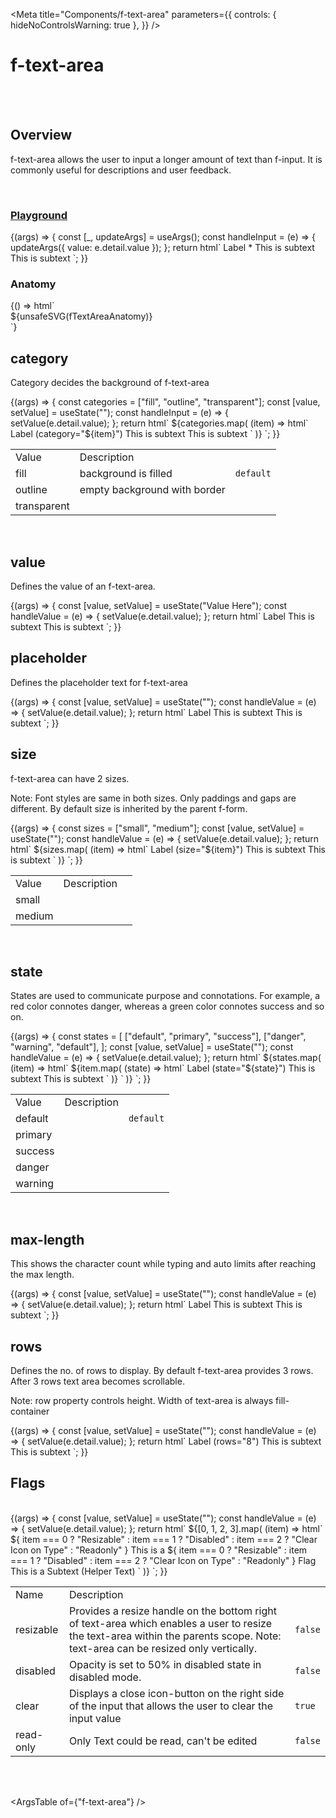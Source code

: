 
<Meta
  title="Components/f-text-area"
  parameters={{
    controls: { hideNoControlsWarning: true },
  }}
/>

# f-text-area

<br />
<br />

## Overview

<f-divider></f-divider>

f-text-area allows the user to input a longer amount of text than f-input. It is commonly useful for descriptions and user feedback.

<br />

### [Playground](/story/components-f-text-area--playground)

<Canvas>
  <Story
    name="Playground"
    argTypes={{
      value: { control: "text" },
      placeholder: { control: "text" },
      category: {
        control: "select",
        options: ["fill", "transparent", "outline"],
      },
      state: {
        control: "select",
        options: ["default", "success", "primary", "warning", "danger"],
      },
      size: {
        control: "radio",
        options: ["small", "medium"],
      },
      rows: {
        control: "text",
      },
      ["max-length"]: {
        control: "text",
      },
      disabled: {
        control: "boolean",
      },
      ["read-only"]: {
        control: "boolean",
      },
      clear: {
        control: "boolean",
      },
      resizable: {
        control: "boolean",
      },
    }}
    args={{
      value: undefined,
      placeholder: "Enter your text here",
      category: "fill",
      state: "default",
      size: "small",
      rows: undefined,
      ["max-length"]: undefined,
      resizable: false,
      disabled: false,
      ["read-only"]: false,
      clear: false,
    }}
  >
    {(args) => {
      const [_, updateArgs] = useArgs();
      const handleInput = (e) => {
        updateArgs({ value: e.detail.value });
      };
      return html`
        <f-div width="100%" align="middle-center" padding="large">
          <f-div width="80%" align="middle-center">
            <f-text-area
              category=${args.category}
              placeholder=${args.placeholder}
              ?resizable=${args.resizable}
              ?clear=${args.clear}
              .state=${args.state}
              .size=${args.size}
              value=${args.value}
              @input=${handleInput}
              max-length=${args["max-length"]}
              ?disabled=${args.disabled}
              ?read-only=${args["read-only"]}
              rows=${args.rows}
            >
              <f-text slot="label" variant="para" size="small">Label *</f-text>
              <f-text slot="description" variant="para" size="small">This is subtext</f-text>
              <f-text slot="help" variant="para" size="small">This is subtext</f-text>
            </f-text-area></f-div
          ></f-div
        >
      `;
    }}
  </Story>
</Canvas>

<br />

### Anatomy

<f-divider></f-divider>

<Story name="Anatomy">
  {() => html`<div class="align-center">${unsafeSVG(fTextAreaAnatomy)}</div>`}
</Story>

<br />

## category

<f-divider></f-divider>

Category decides the background of f-text-area

<Canvas>
  <Story name="category">
    {(args) => {
      const categories = ["fill", "outline", "transparent"];
      const [value, setValue] = useState("");
      const handleInput = (e) => {
        setValue(e.detail.value);
      };
      return html`
        <f-div width="100%" align="middle-center" padding="large" gap="medium">
          ${categories.map(
            (item) => html`<f-div>
           <f-text-area
              category=${item}
              placeholder="This is a textarea"
              size="medium"
              value=${value}
              @input=${handleInput}
            >
              <f-text slot="label" variant="para" size="small">Label (category="${item}")</f-text>
              <f-text slot="description" variant="para" size="small">This is subtext</f-text>
              <f-text slot="help" variant="para" size="small">This is subtext</f-text>
            </f-text-area></f-div
        ></f-div
      >`
          )}
        </f-div>
      `;
    }}
  </Story>
</Canvas>

<table class="custom-table">
  <tbody>
    <tr>
      <td>Value</td>
      <td>Description</td>
      <td></td>
    </tr>
    <tr>
      <td>fill</td>
      <td>background is filled</td>
      <td>
        <code>default</code>
      </td>
    </tr>
    <tr>
      <td>outline</td>
      <td>empty background with border</td>
      <td></td>
    </tr>
    <tr>
      <td>transparent</td>
      <td></td>
      <td></td>
    </tr>
  </tbody>
</table>

<br />

## value

Defines the value of an f-text-area.

<Canvas>
  <Story name="value">
    {(args) => {
      const [value, setValue] = useState("Value Here");
      const handleValue = (e) => {
        setValue(e.detail.value);
      };
      return html`
        <f-div width="100%" align="middle-center" padding="large">
          <f-div width="80%" align="middle-center">
            <f-text-area
              placeholder="This is a textarea"
              size="medium"
              value=${value}
              @input=${handleValue}
            >
              <f-text slot="label" variant="para" size="small">Label</f-text>
              <f-text slot="description" variant="para" size="small">This is subtext</f-text>
              <f-text slot="help" variant="para" size="small">This is subtext</f-text>
            </f-text-area></f-div
          ></f-div
        >
      `;
    }}
  </Story>
</Canvas>

<br />

## placeholder

Defines the placeholder text for f-text-area

<Canvas>
  <Story name="placeholder">
    {(args) => {
      const [value, setValue] = useState("");
      const handleValue = (e) => {
        setValue(e.detail.value);
      };
      return html`
        <f-div width="100%" align="middle-center" padding="large">
          <f-div width="80%" align="middle-center">
            <f-text-area
              placeholder="This is a textarea"
              size="medium"
              value=${value}
              @input=${handleValue}
            >
              <f-text slot="label" variant="para" size="small">Label </f-text>
              <f-text slot="description" variant="para" size="small">This is subtext</f-text>
              <f-text slot="help" variant="para" size="small">This is subtext</f-text>
            </f-text-area></f-div
          ></f-div
        >
      `;
    }}
  </Story>
</Canvas>

<br />

## size

<f-divider></f-divider>

f-text-area can have 2 sizes.

<p class="note-section">
  Note: Font styles are same in both sizes. Only paddings and gaps are different. By default size is
  inherited by the parent f-form.
</p>

<Canvas>
  <Story name="size">
    {(args) => {
      const sizes = ["small", "medium"];
      const [value, setValue] = useState("");
      const handleValue = (e) => {
        setValue(e.detail.value);
      };
      return html`
        <f-div width="100%" align="top-center" padding="large" gap="medium">
          ${sizes.map(
            (item) => html`<f-div>
          <f-text-area
              placeholder="This is a textarea"
              size=${item}
              value=${value}
              @input=${handleValue}
            >
              <f-text slot="label" variant="para" size="small">Label (size="${item}")</f-text>
              <f-text slot="description" variant="para" size="small">This is subtext</f-text>
              <f-text slot="help" variant="para" size="small">This is subtext</f-text>
            </f-text-area></f-div
        ></f-div
      >`
          )}
        </f-div>
      `;
    }}
  </Story>
</Canvas>

<table class="custom-table">
  <tbody>
    <tr>
      <td>Value</td>
      <td>Description</td>
      <td></td>
    </tr>
    <tr>
      <td>small</td>
      <td></td>
      <td></td>
    </tr>
    <tr>
      <td>medium</td>
      <td></td>
      <td></td>
    </tr>
  </tbody>
</table>

<br />

## state

<f-divider></f-divider>

States are used to communicate purpose and connotations. For example, a red color connotes danger, whereas a green color connotes success and so on.

<Canvas>
  <Story name="state">
    {(args) => {
      const states = [
        ["default", "primary", "success"],
        ["danger", "warning", "default"],
      ];
      const [value, setValue] = useState("");
      const handleValue = (e) => {
        setValue(e.detail.value);
      };
      return html`
        <f-div direction="column" gap="medium">
          ${states.map(
            (item) => html` <f-div align="middle-center" padding="large" gap="medium">
              ${item.map(
                (state) => html`<f-div>
                  <f-text-area
                    placeholder="This is a textarea"
                    size="medium"
                    state=${state}
                    value=${value}
                    @input=${handleValue}
                  >
                    <f-text slot="label" variant="para" size="small"
                      >Label (state="${state}")</f-text
                    >
                    <f-text slot="description" variant="para" size="small">This is subtext</f-text>
                    <f-text slot="help" variant="para" size="small">This is subtext</f-text>
                  </f-text-area></f-div
                >`
              )}
            </f-div>`
          )}
        </f-div>
      `;
    }}
  </Story>
</Canvas>

<table class="custom-table">
  <tbody>
    <tr>
      <td>Value</td>
      <td>Description</td>
      <td></td>
    </tr>
    <tr>
      <td>default</td>
      <td></td>
      <td>
        <code>default</code>
      </td>
    </tr>
    <tr>
      <td>primary</td>
      <td></td>
      <td> </td>
    </tr>
    <tr>
      <td>success</td>
      <td></td>
      <td></td>
    </tr>
    <tr>
      <td>danger</td>
      <td></td>
      <td></td>
    </tr>
    <tr>
      <td>warning</td>
      <td></td>
      <td></td>
    </tr>
  </tbody>
</table>

<br />

## max-length

This shows the character count while typing and auto limits after reaching the max length.

<Canvas>
  <Story name="max-length">
    {(args) => {
      const [value, setValue] = useState("");
      const handleValue = (e) => {
        setValue(e.detail.value);
      };
      return html`
        <f-div width="100%" align="middle-center" padding="large">
          <f-div width="80%" align="middle-center">
            <f-text-area
              placeholder="This is a textarea"
              size="medium"
              value=${value}
              @input=${handleValue}
              max-length="100"
            >
              <f-text slot="label" variant="para" size="small">Label</f-text>
              <f-text slot="description" variant="para" size="small">This is subtext</f-text>
              <f-text slot="help" variant="para" size="small">This is subtext</f-text>
            </f-text-area></f-div
          ></f-div
        >
      `;
    }}
  </Story>
</Canvas>

<br />

## rows

Defines the no. of rows to display. By default f-text-area provides 3 rows. After 3 rows text area becomes scrollable.

<p class="note-section">
  Note: row property controls height. Width of text-area is always fill-container
</p>

<Canvas>
  <Story name="rows">
    {(args) => {
      const [value, setValue] = useState("");
      const handleValue = (e) => {
        setValue(e.detail.value);
      };
      return html`
        <f-div width="100%" align="middle-center" padding="large">
          <f-div width="80%" align="middle-center">
            <f-text-area
              placeholder="This is a textarea"
              size="medium"
              value=${value}
              @input=${handleValue}
              rows="8"
            >
              <f-text slot="label" variant="para" size="small">Label (rows="8")</f-text>
              <f-text slot="description" variant="para" size="small">This is subtext</f-text>
              <f-text slot="help" variant="para" size="small">This is subtext</f-text>
            </f-text-area></f-div
          ></f-div
        >
      `;
    }}
  </Story>
</Canvas>

<br />

## Flags

<f-divider></f-divider>

<br />

<Canvas>
  <Story name="Flags">
    {(args) => {
      const [value, setValue] = useState("");
      const handleValue = (e) => {
        setValue(e.detail.value);
      };
      return html`
        <f-div width="100%" align="top-center" padding="large" gap="medium">
          ${[0, 1, 2, 3].map(
            (item) => html`<f-div>
          <f-text-area
            value=${value}
            placeholder="Write here"
            @input=${handleValue}
            size="medium"
            ?resizable=${item === 0 ? true : false}
            ?disabled=${item === 1 ? true : false}
            ?clear=${item === 2 ? true : false}
            ?read-only=${item === 3 ? true : false}
          >
            <f-div slot="label" padding="none" gap="none">${
              item === 0
                ? "Resizable"
                : item === 1
                ? "Disabled"
                : item === 2
                ? "Clear Icon on Type"
                : "Readonly"
            }</f-div>
            <f-div slot="description" padding="none" gap="none">This is a ${
              item === 0
                ? "Resizable"
                : item === 1
                ? "Disabled"
                : item === 2
                ? "Clear Icon on Type"
                : "Readonly"
            } Flag</f-div>
            <f-text slot="help" variant="para" size="small">This is a Subtext (Helper Text)</f-text>
          </f-text-area></f-div
        ></f-div
      >`
          )}
        </f-div>
      `;
    }}
  </Story>
</Canvas>

<table class="custom-table">
  <tbody>
    <tr>
      <td>Name</td>
      <td>Description</td>
      <td></td>
    </tr>
    <tr>
      <td>resizable</td>
      <td>
        Provides a resize handle on the bottom right of text-area which enables a user to resize the
        text-area within the parents scope. Note: text-area can be resized only vertically.
      </td>
      <td>
        <code>false</code>
      </td>
    </tr>
    <tr>
      <td>disabled</td>
      <td>Opacity is set to 50% in disabled state in disabled mode.</td>
      <td>
        <code>false</code>
      </td>
    </tr>
    <tr>
      <td>clear</td>
      <td>
        Displays a close icon-button on the right side of the input that allows the user to clear
        the input value
      </td>
      <td>
        <code>true</code>
      </td>
    </tr>
    <tr>
      <td>read-only</td>
      <td>Only Text could be read, can't be edited</td>
      <td>
        <code>false</code>
      </td>
    </tr>
  </tbody>
</table>

<br />

<br />

<ArgsTable of={"f-text-area"} />

